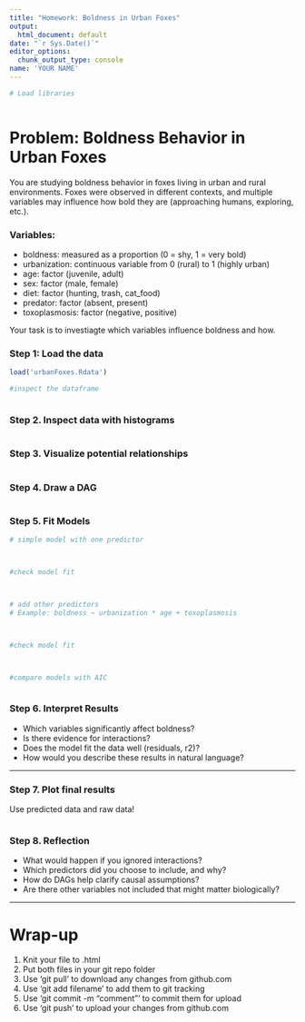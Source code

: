 ```yaml
---
title: "Homework: Boldness in Urban Foxes"
output:
  html_document: default
date: "`r Sys.Date()`"
editor_options:
  chunk_output_type: console
name: 'YOUR NAME'
---
```


```r
# Load libraries



```

# Problem: Boldness Behavior in Urban Foxes

You are studying boldness behavior in foxes living in urban and rural environments. Foxes were observed in different contexts, and multiple variables may influence how bold they are (approaching humans, exploring, etc.).

### Variables:

- boldness: measured as a proportion (0 = shy, 1 = very bold)
- urbanization: continuous variable from 0 (rural) to 1 (highly urban)
- age: factor (juvenile, adult)
- sex: factor (male, female)
- diet: factor (hunting, trash, cat_food)
- predator: factor (absent, present)
- toxoplasmosis: factor (negative, positive)

Your task is to investiagte which variables influence boldness and how.

### Step 1: Load the data
```r
load('urbanFoxes.Rdata')

#inspect the dataframe 



```

### Step 2. Inspect data with histograms 
```r







```

### Step 3.  Visualize potential relationships 
```r




```

### Step 4. Draw a DAG
```r








```

### Step 5. Fit Models
```r

# simple model with one predictor



#check model fit 



# add other predictors
# Example: boldness ~ urbanization * age + toxoplasmosis



#check model fit



#compare models with AIC



```

### Step 6. Interpret Results

- Which variables significantly affect boldness?
- Is there evidence for interactions?
- Does the model fit the data well (residuals, r2)?
- How would you describe these results in natural language?

---

### Step 7. Plot final results 
Use predicted data and raw data! 
```r






```

### Step 8. Reflection 

- What would happen if you ignored interactions?
- Which predictors did you choose to include, and why?
- How do DAGs help clarify causal assumptions?
- Are there other variables not included that might matter biologically?

---
# Wrap-up

1. Knit your file to .html
2. Put both files in your git repo folder 
3. Use 'git pull' to download any changes from github.com
4. Use 'git add filename' to add them to git tracking
5. Use 'git commit -m "comment"' to commit them for upload
6. Use 'git push' to upload your changes from github.com 